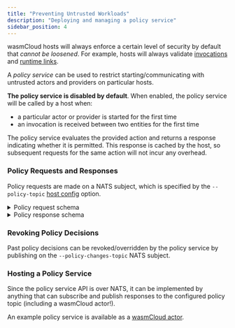 ```yaml
---
title: "Preventing Untrusted Workloads"
description: "Deploying and managing a policy service"
sidebar_position: 4
---
```


wasmCloud hosts will always enforce a certain level of security by default that _cannot be loosened_. For example, hosts will always validate [invocations](/docs/deployment/security/zero-trust-invocations) and [runtime links](/docs/developer/debugging/actors#missing-runtime-links).

A _policy service_ can be used to restrict starting/communicating with untrusted actors and providers on particular hosts.

**The policy service is disabled by default**. When enabled, the policy service will be called by a host when:

- a particular actor or provider is started for the first time
- an invocation is received between two entities for the first time

The policy service evaluates the provided action and returns a response indicating whether it is permitted. This response is cached by the host, so subsequent requests for the same action will not incur any overhead.

### Policy Requests and Responses

Policy requests are made on a NATS subject, which is specified by the `--policy-topic` [host config](/docs/reference/host-config) option.

<details>
<summary>Policy request schema</summary>
```json
{
    "requestId": "... unique ID used for correlation ...",
    "source": {
        "publicKey": "Mxxx",
        "contractId": "...",
        "linkName": "default",
        "capabilities": ["..."],
        "issuer": "Nxxx",
        "issuedOn" : "...",
        "expiresAt": 0,
        "expired": false,
    },
    "target": {
        "publicKey": "Vxxx",
        "issuer": "Nxxx",
        "contractId": "...",
        "linkName": "default",
    },
    "host": {
        "publicKey": "Nxxx",
        "latticeId": "default",
        "labels": {
            "hostcore.os": "mac",
        },
        "clusterIssuers": ["Cxxx", "Cxxy"]
    },  
    "action": "[start_provider | start_actor | perform_invocation]"
}
```
</details>

<details>
<summary>Policy response schema</summary>
```
{
    "requestId": "...",
    "permitted": true,
    "message": "..." (optional)
}
```
</details>

### Revoking Policy Decisions

Past policy decisions can be revoked/overridden by the policy service by publishing on the `--policy-changes-topic` NATS subject.

### Hosting a Policy Service

Since the policy service API is over NATS, it can be implemented by anything that can subscribe and publish responses to the configured policy topic (including a wasmCloud actor!).

An example policy service is available as a [wasmCloud actor](https://github.com/wasmCloud/examples/tree/main/actor/policy).
